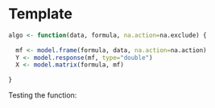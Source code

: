 # Template

<!-- Discussion of the model goes here -->

```r

algo <- function(data, formula, na.action=na.exclude) {
  
  mf <- model.frame(formula, data, na.action=na.action)
  Y <- model.response(mf, type="double")
  X <- model.matrix(formula, mf)
  
}


```

Testing the function:

```r


```
